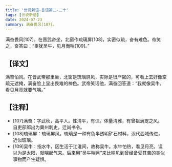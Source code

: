 ```yaml
---
title: '世说新语-言语第二-二十'
tags: [世说新语]
date: 2024-07-23
summary: 满奋畏风[107]。
---
```


满奋畏风[107]。在晋武帝坐，北窗作琉璃屏[108]，实密似疏，奋有难色。帝笑之，奋答曰：“臣犹吴牛，见月而喘[109]。”

## 【译文】

满奋怕风。在晋武帝那里坐，北窗是琉璃屏风，实际是很严密的，可看上去好像空疏无遮掩，满奋脸上显出畏难的神色。武帝笑话他，满奋回答道：“我就像吴牛，看见月亮就要气喘。”

## 【注释】

- [107]满奋：字武秋，高平人。性清平，有识。体量清雅，有曾祖满宠之风。自吏部郎出为冀州刺史，迁尚书令。
- [108]琉璃屏：琉璃屏风。琉璃是一种有色半透明矿石材料，汉代西域传进，近似玻璃。
- [109]吴牛：指水牛，因生活于江淮间，故称吴牛。水牛怕热，看见月亮，误以为是太阳，就喘起气来。后来用“吴牛喘月”来比喻见到曾经备受其苦的类似事物而产生疑惧。
